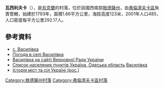 {{coord|47|21|43|N|29|36|51|E|scale:30000|display=title}}

'''瓦西利夫卡'''（{{lang-uk|Василівка}}），是[[烏克蘭|烏克蘭]]的村落，位於該國西南部[[敖德薩州|敖德薩州]]，由[[弗倫濟夫卡區|弗倫濟夫卡區]]負責管轄，始建於1793年，面積1.66平方公里，海拔高度123米，2001年人口485，人口密度每平方公里292.17人。

==參考資料==
* [http://w1.c1.rada.gov.ua/pls/z7503/A005?rdat1=30.08.2013&rf7571=23360 с. Василівка]
* [http://weather.in.ua/ua/odesskaja/2558 Погода в селі Василівка] {{Wayback|url=http://weather.in.ua/ua/odesskaja/2558 |date=20111216201846 }}
* [http://w1.c1.rada.gov.ua/pls/z7503/A005?rdat1=30.08.2013&rf7571=23360 Василівка на сайті Верховної Ради України]
* [http://maps.vlasenko.net/list/ukraine/odeska/ Список населених пунктів Україна, Одеська область] {{Wayback|url=http://maps.vlasenko.net/list/ukraine/odeska/ |date=20170802193525 }} [http://maps.vlasenko.net/ua/odeska/frunzivskyj/vasylivka/ Василівка] {{Wayback|url=http://maps.vlasenko.net/ua/odeska/frunzivskyj/vasylivka/ |date=20160305035419 }}
* [https://web.archive.org/web/20110101083433/http://www.igsu.org.ua/Odesskaja.obl/Frunzovskij.rajon/Vasilevka.html Історія міст та сіл Україні (рос.)]

{{DEFAULTSORT:Василівка}}
[[Category:敖德薩州村落|Category:敖德薩州村落]]
[[Category:弗倫濟夫卡區村落|Category:弗倫濟夫卡區村落]]


{{Odessa-geo-stub}}